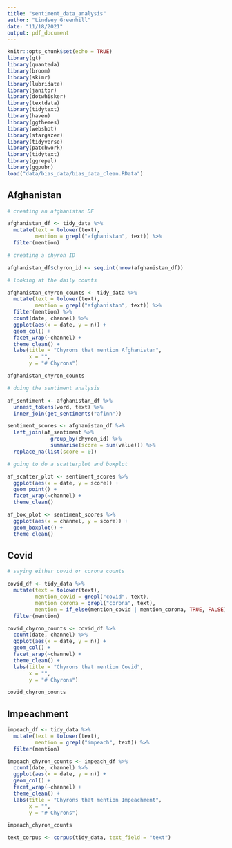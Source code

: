 ```yaml
---
title: "sentiment_data_analysis"
author: "Lindsey Greenhill"
date: "11/18/2021"
output: pdf_document
---
```


```r
knitr::opts_chunk$set(echo = TRUE)
library(gt)
library(quanteda)
library(broom)
library(skimr)
library(lubridate)
library(janitor)
library(dotwhisker)
library(textdata)
library(tidytext)
library(haven)
library(ggthemes)
library(webshot)
library(stargazer)
library(tidyverse)
library(patchwork)
library(tidytext)
library(ggrepel)
library(ggpubr)
load("data/bias_data/bias_data_clean.RData")
```

## Afghanistan

```r

# creating an afghanistan DF

afghanistan_df <- tidy_data %>%
  mutate(text = tolower(text),
         mention = grepl("afghanistan", text)) %>%
  filter(mention)

# creating a chyron ID

afghanistan_df$chyron_id <- seq.int(nrow(afghanistan_df))

# looking at the daily counts

afghanistan_chyron_counts <- tidy_data %>%
  mutate(text = tolower(text),
         mention = grepl("afghanistan", text)) %>%
  filter(mention) %>%
  count(date, channel) %>%
  ggplot(aes(x = date, y = n)) +
  geom_col() +
  facet_wrap(~channel) +
  theme_clean() +
  labs(title = "Chyrons that mention Afghanistan",
       x = "",
       y = "# Chyrons")

afghanistan_chyron_counts

# doing the sentiment analysis

af_sentiment <- afghanistan_df %>%
  unnest_tokens(word, text) %>%
  inner_join(get_sentiments("afinn"))

sentiment_scores <- afghanistan_df %>%
  left_join(af_sentiment %>%
              group_by(chyron_id) %>%
              summarise(score = sum(value))) %>%
  replace_na(list(score = 0))

# going to do a scatterplot and boxplot

af_scatter_plot <- sentiment_scores %>%
  ggplot(aes(x = date, y = score)) +
  geom_point() +
  facet_wrap(~channel) +
  theme_clean()

af_box_plot <- sentiment_scores %>%
  ggplot(aes(x = channel, y = score)) +
  geom_boxplot() +
  theme_clean()
```

## Covid

```r

# saying either covid or corona counts

covid_df <- tidy_data %>%
  mutate(text = tolower(text),
         mention_covid = grepl("covid", text),
         mention_corona = grepl("corona", text),
         mention = if_else(mention_covid | mention_corona, TRUE, FALSE)) %>%
  filter(mention)

covid_chyron_counts <- covid_df %>%
  count(date, channel) %>%
  ggplot(aes(x = date, y = n)) +
  geom_col() +
  facet_wrap(~channel) +
  theme_clean() +
  labs(title = "Chyrons that mention Covid",
       x = "",
       y = "# Chyrons")

covid_chyron_counts
```

## Impeachment

```r
impeach_df <- tidy_data %>%
  mutate(text = tolower(text),
         mention = grepl("impeach", text)) %>%
  filter(mention)

impeach_chyron_counts <- impeach_df %>%
  count(date, channel) %>%
  ggplot(aes(x = date, y = n)) +
  geom_col() +
  facet_wrap(~channel) +
  theme_clean() +
  labs(title = "Chyrons that mention Impeachment",
       x = "",
       y = "# Chyrons")

impeach_chyron_counts
```

```r

text_corpus <- corpus(tidy_data, text_field = "text")
```


